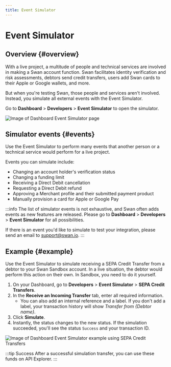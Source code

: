 ```yaml
---
title: Event Simulator
---
```


# Event Simulator

## Overview {#overview}

With a live project, a multitude of people and technical services are involved in making a Swan account function.
Swan facilitates identity verification and risk assessments, debtors send credit transfers, users add Swan cards to their Apple or Google wallets, and more.

But when you're testing Swan, those people and services aren't involved.
Instead, you simulate all external events with the Event Simulator.

Go to **Dashboard** > **Developers** > **Event Simulator** to open the simulator.

![Image of Dashboard Event Simulator page](../../images/developers/tools/event-simulator.png)

## Simulator events {#events}

Use the Event Simulator to perform many events that another person or a technical service would perform for a live project.

Events you can simulate include:

- Changing an account holder's verification status
- Changing a funding limit
- Receiving a Direct Debit cancellation
- Requesting a Direct Debit refund
- Approving a Merchant profile and their submitted payment product
- Manually provision a card for Apple or Google Pay

:::info
The list of simulator events is not exhaustive, and Swan often adds events as new features are released.
Please go to **Dashboard** > **Developers** > **Event Simulator** for all possibilities.

If there is an event you'd like to simulate to test your integration, please send an email to support@swan.io.
:::

## Example {#example}

Use the Event Simulator to simulate receiving a SEPA Credit Transfer from a debtor to your Swan Sandbox account.
In a live situation, the debtor would perform this action on their own.
In Sandbox, you need to do it yourself.

1. On your Dashboard, go to **Developers** > **Event Simulator** > **SEPA Credit Transfers**.
1. In the **Receive an Incoming Transfer** tab, enter all required information.
   - You can also add an internal reference and a label. If you don't add a label, your transaction history will show _Transfer from \{Debtor name\}_.
1. Click **Simulate**.
1. Instantly, the status changes to the new status. If the simulation succeeded, you'll see the status `Success` and your transaction ID.

![Image of Dashboard Event Simulator example using SEPA Credit Transfers](../../images/developers/tools/simulator-example.png)

:::tip Success
After a successful simulation transfer, you can use these funds on API Explorer.
:::

